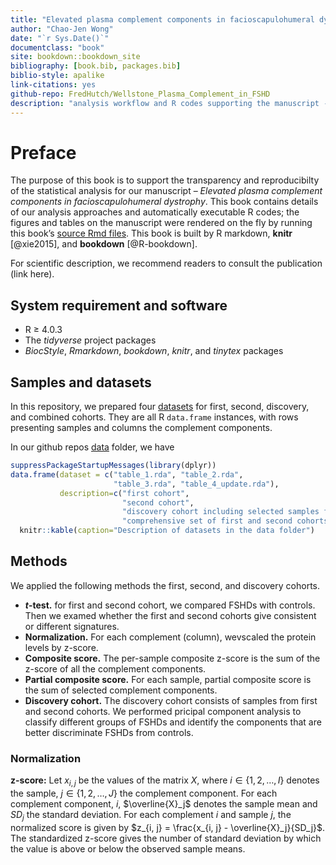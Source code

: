 ```yaml
---
title: "Elevated plasma complement components in facioscapulohumeral dystrophy"
author: "Chao-Jen Wong"
date: "`r Sys.Date()`"
documentclass: "book"
site: bookdown::bookdown_site
bibliography: [book.bib, packages.bib]
biblio-style: apalike
link-citations: yes
github-repo: FredHutch/Wellstone_Plasma_Complement_in_FSHD
description: "analysis workflow and R codes supporting the manuscript - Elevated plasma complement components in facioscapulohumeral dystrophy"
---
```


# Preface {-}
The purpose of this book is to support the transparency and reproducibilty of the statistical analysis for our manuscript -- _Elevated plasma complement components in facioscapulohumeral dystrophy_. This book contains details of our analysis approaches and automatically executable R codes; the figures and tables on the manuscript were rendered on the fly by running this book's [source Rmd files](https://github.com/FredHutch/Wellstone_Plasma_Complement_in_FSHD/tree/main/gitbook).  This book is built by R markdown, **knitr** [@xie2015], and **bookdown** [@R-bookdown].

For scientific description, we recommend readers to consult the publication (link here). 

## System requirement and software
- R $\geq$ 4.0.3
- The _tidyverse_ project packages
- _BiocStyle_, _Rmarkdown_, _bookdown_, _knitr_, and  _tinytex_ packages

## Samples and datasets
In this repository, we prepared four [datasets](https://github.com/FredHutch/Wellstone_Plasma_Complement_in_FSHD/tree/main/data) for first, second, discovery, and combined cohorts. They are all R `data.frame` instances, with rows presenting samples and columns the complement components.

In our github repos [data](https://github.com/FredHutch/Wellstone_Plasma_Complement_in_FSHD/tree/main/data) folder, we have 

```r
suppressPackageStartupMessages(library(dplyr))
data.frame(dataset = c("table_1.rda", "table_2.rda", 
                       "table_3.rda", "table_4_update.rda"),
           description=c("first cohort",
                         "second cohort",
                         "discovery cohort including selected samples from first and second cohorts",
                         "comprehensive set of first and second cohorts and re-run samples")) %>%
  knitr::kable(caption="Description of datasets in the data folder")
```


## Methods
We applied the following methods the first, second, and discovery cohorts.

- **$t$-test.** for first and second cohort, we compared FSHDs with controls. Then we examed whether the first and second cohorts give consistent or different signatures.
- **Normalization.** For each complement (column), wevscaled the protein levels by z-score. 
- **Composite score.**  The per-sample composite z-score is the sum of the z-score of all the complement components. 
- **Partial composite score.** For each sample, partial composite score is the sum of selected complement components.
- **Discovery cohort.** The discovery cohort consists of samples from first and second cohorts. We performed pricipal component analysis to classify different groups of FSHDs and identify the components that are better discriminate FSHDs from controls.

### Normalization

__z-score:__ Let $x_{i, j}$ be the values of the matrix $X$, where $i \in \{1, 2, \dots, I\}$ denotes the sample, $j \in \{1, 2, \dots, J\}$ the complement component. For each complement component, $i$, $\overline{X}_j$ denotes the sample mean and $SD_j$ the standard deviation. For each complement $i$ and sample $j$, the normalized score is given by $z_{i, j} = \frac{x_{i, j} - \overline{X}_j}{SD_j}$. The standardized z-score gives the number of standard deviation by which the value is above or below the observed sample means. 